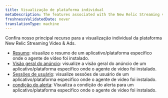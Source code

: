 ```yaml
---
title: Visualização de plataforma individual
metaDescription: The features associated with the New Relic Streaming video & ads.
freshnessValidatedDate: never
translationType: machine
---
```


Confira nosso principal recurso para a visualização individual da plataforma New Relic Streaming Video &amp; Ads.

* [Resumo](/docs/streaming-video-&-ads/view-data-in-newrelic/streaming-video-&-ads-all-platform-view/streaming-entities): visualize o resumo de um aplicativo/plataforma específico onde o agente de vídeo foi instalado.
* [Visão geral do anúncio](/docs/streaming-video-&-ads/view-data-in-newrelic/streaming-video-&-ads-all-platform-view/video-overview): visualize a visão geral do anúncio de um aplicativo/plataforma específico onde o agente de vídeo foi instalado.
* [Sessões de usuário](/docs/streaming-video-&-ads/view-data-in-newrelic/streaming-video-&-ads-all-platform-view/user-sessions): visualize sessões de usuário de um aplicativo/plataforma específico onde o agente de vídeo foi instalado.
* [condição do alerta](/docs/tutorial-create-alerts/create-an-alert): Visualiza a condição do alerta para um aplicativo/plataforma específico onde o agente de vídeo foi instalado.